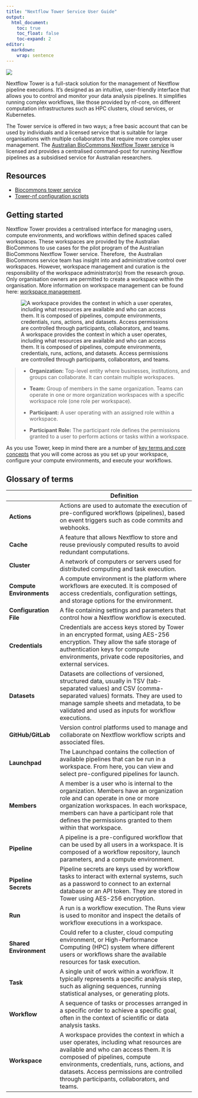 ```yaml
---
title: "Nextflow Tower Service User Guide"
output:
  html_document:
    toc: true
    toc_float: false
    toc-expand: 2
editor: 
  markdown: 
    wrap: sentence
---
```


![](images/Australian-Biocommons-Logo-Horizontal-RGB.png)

Nextflow Tower is a full-stack solution for the management of Nextflow pipeline executions.
It's designed as an intuitive, user-friendly interface that allows you to control and monitor your data analysis pipelines.
It simplifies running complex workflows, like those provided by nf-core, on different computation infrastructures such as HPC clusters, cloud services, or Kubernetes.

The Tower service is offered in two ways; a free basic account that can be used by individuals and a licensed service that is suitable for large organisations with multiple collaborators that require more complex user management.
The [Australian BioCommons Nextflow Tower service](https://www.biocommons.org.au/nextflow-tower) is licensed and provides a centralised command-post for running Nextflow pipelines as a subsidised service for Australian researchers.

## Resources

-   [Biocommons tower service](https://tower.services.biocommons.org.au)
-   [Tower-nf configuration scripts](https://github.com/Sydney-Informatics-Hub/tower-nf)

## Getting started

Nextflow Tower provides a centralised interface for managing users, compute environments, and workflows within defined spaces called workspaces.
These workspaces are provided by the Australian BioCommons to use cases for the pilot program of the Australian BioCommons Nextflow Tower service.
Therefore,  the Australian BioCommons service team has insight into and administrative control over workspaces.
However, workspace management and curation is the responsibility of the workspace administrator(s) from the research group.
Only organisation owners are permitted to create a workspace within the organisation.
More information on workspace management can be found here: [workspace management](https://help.tower.nf/23.1/orgs-and-teams/workspace-management/).

![A workspace provides the context in which a user operates, including what resources are available and who can access them. It is composed of pipelines, compute environments, credentials, runs, actions, and datasets. Access permissions are controlled through participants, collaborators, and teams.](images/Screen%20Shot%202023-08-24%20at%202.54.46%20pm.png)

> -   **Organization:** Top-level entity where businesses, institutions, and groups can collaborate.
>     It can contain multiple workspaces.
>
> -   **Team:** Group of members in the same organization.
>     Teams can operate in one or more organization workspaces with a specific workspace role (one role per workspace).
>
> -   **Participant:** A user operating with an assigned role within a workspace.
>
> -   **Participant Role:** The participant role defines the permissions granted to a user to perform actions or tasks within a workspace.

As you use Tower, keep in mind there are a number of [key terms and core concepts](https://help.tower.nf/23.1/getting-started/definitions/) that you will come across as you set up your workspace, configure your compute environments, and execute your workflows. 

## Glossary of terms

|                          | Definition                                                                                                                                                                                                                                                                                                |
|--------------------|----------------------------------------------------|
| **Actions**              | Actions are used to automate the execution of pre-configured workflows (pipelines), based on event triggers such as code commits and webhooks.                                                                                                                                                            |
| **Cache**                | A feature that allows Nextflow to store and reuse previously computed results to avoid redundant computations.                                                                                                                                                                                            |
| **Cluster**              | A network of computers or servers used for distributed computing and task execution.                                                                                                                                                                                                                      |
| **Compute Environments** | A compute environment is the platform where workflows are executed. It is composed of access credentials, configuration settings, and storage options for the environment.                                                                                                                                |
| **Configuration File**   | A file containing settings and parameters that control how a Nextflow workflow is executed.                                                                                                                                                                                                               |
| **Credentials**          | Credentials are access keys stored by Tower in an encrypted format, using AES-256 encryption. They allow the safe storage of authentication keys for compute environments, private code repositories, and external services.                                                                              |
| **Datasets**             | Datasets are collections of versioned, structured data, usually in TSV (tab-separated values) and CSV (comma-separated values) formats. They are used to manage sample sheets and metadata, to be validated and used as inputs for workflow executions.                                                   |
| **GitHub/GitLab**        | Version control platforms used to manage and collaborate on Nextflow workflow scripts and associated files.                                                                                                                                                                                               |
| **Launchpad**            | The Launchpad contains the collection of available pipelines that can be run in a workspace. From here, you can view and select pre-configured pipelines for launch.                                                                                                                                      |
| **Members**              | A member is a user who is internal to the organization. Members have an organization role and can operate in one or more organization workspaces. In each workspace, members can have a participant role that defines the permissions granted to them within that workspace.                              |
| **Pipeline**             | A pipeline is a pre-configured workflow that can be used by all users in a workspace. It is composed of a workflow repository, launch parameters, and a compute environment.                                                                                                                              |
| **Pipeline Secrets**     | Pipeline secrets are keys used by workflow tasks to interact with external systems, such as a password to connect to an external database or an API token. They are stored in Tower using AES-256 encryption.                                                                                             |
| **Run**                  | A run is a workflow execution. The Runs view is used to monitor and inspect the details of workflow executions in a workspace.                                                                                                                                                                            |
| **Shared Environment**   | Could refer to a cluster, cloud computing environment, or High-Performance Computing (HPC) system where different users or workflows share the available resources for task execution.                                                                                                                    |
| **Task**                 | A single unit of work within a workflow. It typically represents a specific analysis step, such as aligning sequences, running statistical analyses, or generating plots.                                                                                                                                 |
| **Workflow**             | A sequence of tasks or processes arranged in a specific order to achieve a specific goal, often in the context of scientific or data analysis tasks.                                                                                                                                                      |
| **Workspace**            | A workspace provides the context in which a user operates, including what resources are available and who can access them. It is composed of pipelines, compute environments, credentials, runs, actions, and datasets. Access permissions are controlled through participants, collaborators, and teams. |
